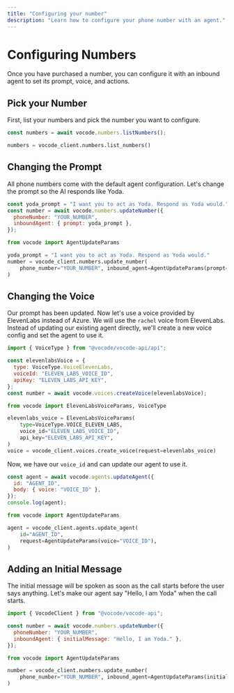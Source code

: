 ```yaml
---
title: "Configuring your number"
description: "Learn how to configure your phone number with an agent."
---
```


# Configuring Numbers

Once you have purchased a number, you can configure it with an inbound agent to set its prompt, voice, and actions.

## Pick your Number

First, list your numbers and pick the number you want to configure.

<CodeGroup>

```javascript listNumbers.js
const numbers = await vocode.numbers.listNumbers();
```

```python list_numbers.py
numbers = vocode_client.numbers.list_numbers()
```

</CodeGroup>

## Changing the Prompt

All phone numbers come with the default agent configuration. Let's change the
prompt so the AI responds like Yoda.

<CodeGroup>

```javascript updateNumber.js
const yoda_prompt = "I want you to act as Yoda. Respond as Yoda would.";
const number = await vocode.numbers.updateNumber({
  phoneNumber: "YOUR_NUMBER",
  inboundAgent: { prompt: yoda_prompt },
});
```

```python update_number.py
from vocode import AgentUpdateParams

yoda_prompt = "I want you to act as Yoda. Respond as Yoda would."
number = vocode_client.numbers.update_number(
    phone_number="YOUR_NUMBER", inbound_agent=AgentUpdateParams(prompt=yoda_prompt)
)
```

</CodeGroup>

## Changing the Voice

Our prompt has been updated. Now let's use a voice provided by ElevenLabs instead of Azure.
We will use the `rachel` voice from ElevenLabs. Instead of updating our existing agent directly,
we'll create a new voice config and set the agent to use it.

<CodeGroup>

```javascript useElevenLabs.js
import { VoiceType } from "@vocode/vocode-api/api";

const elevenlabsVoice = {
  type: VoiceType.VoiceElevenLabs,
  voiceId: "ELEVEN_LABS_VOICE_ID",
  apiKey: "ELEVEN_LABS_API_KEY",
};
const number = await vocode.voices.createVoice(elevenlabsVoice);
```

```python use_eleven_labs.py
from vocode import ElevenLabsVoiceParams, VoiceType

elevenlabs_voice = ElevenLabsVoiceParams(
    type=VoiceType.VOICE_ELEVEN_LABS,
    voice_id="ELEVEN_LABS_VOICE_ID",
    api_key="ELEVEN_LABS_API_KEY",
)
voice = vocode_client.voices.create_voice(request=elevenlabs_voice)
```

</CodeGroup>

Now, we have our `voice_id` and can update our agent to use it.

<CodeGroup>

```javascript updateAgent.js
const agent = await vocode.agents.updateAgent({
  id: "AGENT_ID",
  body: { voice: "VOICE_ID" },
});
console.log(agent);
```

```python update_agent.py
from vocode import AgentUpdateParams

agent = vocode_client.agents.update_agent(
    id="AGENT_ID",
    request=AgentUpdateParams(voice="VOICE_ID"),
)
```

</CodeGroup>

## Adding an Initial Message

The initial message will be spoken as soon as the call starts before the user says anything. Let's make our agent say "Hello, I am Yoda" when the call starts.

<CodeGroup>

```javascript addInitialMessage.js
import { VocodeClient } from "@vocode/vocode-api";

const number = await vocode.numbers.updateNumber({
  phoneNumber: "YOUR_NUMBER",
  inboundAgent: { initialMessage: "Hello, I am Yoda." },
});
```

```python add_initial_message.py
from vocode import AgentUpdateParams

number = vocode_client.numbers.update_number(
    phone_number="YOUR_NUMBER", inbound_agent=AgentUpdateParams(initial_message="Hello, I am Yoda.")
)

```

</CodeGroup>
